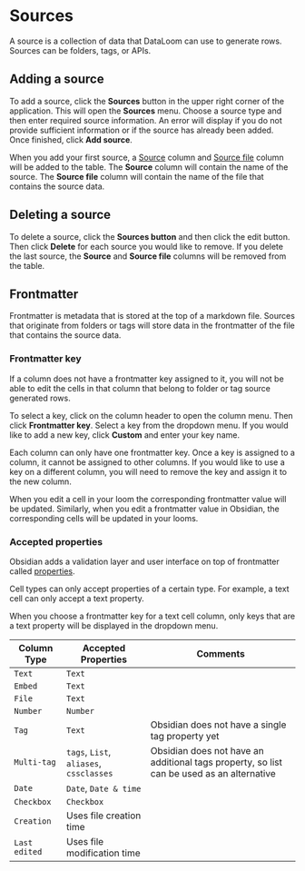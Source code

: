 
# Sources

A source is a collection of data that DataLoom can use to generate rows. Sources can be folders, tags, or APIs.

## Adding a source

To add a source, click the **Sources** button in the upper right corner of the application. This will open the **Sources** menu. Choose a source type and then enter required source information. An error will display if you do not provide sufficient information or if the source has already been added. Once finished, click **Add source**.

When you add your first source, a [Source](../views/table/cells/source) column and [Source file](../views/table/cells/source-file) column will be added to the table. The **Source** column will contain the name of the source. The **Source file** column will contain the name of the file that contains the source data.

## Deleting a source

To delete a source, click the **Sources button** and then click the edit button. Then click **Delete** for each source you would like to remove. If you delete the last source, the **Source** and **Source file** columns will be removed from the table.

## Frontmatter

Frontmatter is metadata that is stored at the top of a markdown file. Sources that originate from folders or tags will store data in the frontmatter of the file that contains the source data.

### Frontmatter key

If a column does not have a frontmatter key assigned to it, you will not be able to edit the cells in that column that belong to folder or tag source generated rows.

To select a key, click on the column header to open the column menu. Then click **Frontmatter key**. Select a key from the dropdown menu. If you would like to add a new key, click **Custom** and enter your key name.

Each column can only have one frontmatter key. Once a key is assigned to a column, it cannot be assigned to other columns. If you would like to use a key on a different column, you will need to remove the key and assign it to the new column.

When you edit a cell in your loom the corresponding frontmatter value will be updated. Similarly, when you edit a frontmatter value in Obsidian, the corresponding cells will be updated in your looms.

<VideoEmbed url="https://dataloom.b-cdn.net/folder-source.mov" />

### Accepted properties

Obsidian adds a validation layer and user interface on top of frontmatter called [properties](https://help.obsidian.md/Editing+and+formatting/Properties).

Cell types can only accept properties of a certain type. For example, a text cell can only accept a text property.

When you choose a frontmatter key for a text cell column, only keys that are a text property will be displayed in the dropdown menu.

| Column Type   | Accepted Properties                     | Comments                                                                                  |
| ------------- | --------------------------------------- | ----------------------------------------------------------------------------------------- |
| `Text`        | `Text`                                  |                                                                                           |
| `Embed`       | `Text`                                  |                                                                                           |
| `File`        | `Text`                                  |                                                                                           |
| `Number`      | `Number`                                |                                                                                           |
| `Tag`         | `Text`                                  | Obsidian does not have a single tag property yet                                          |
| `Multi-tag`   | `tags`, `List`, `aliases`, `cssclasses` | Obsidian does not have an additional tags property, so list can be used as an alternative |
| `Date`        | `Date`, `Date & time`                   |                                                                                           |
| `Checkbox`    | `Checkbox`                              |                                                                                           |
| `Creation`    | Uses file creation time                 |                                                                                           |
| `Last edited` | Uses file modification time             |
